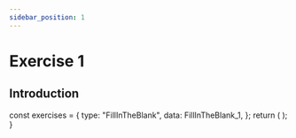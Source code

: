 ```yaml
---
sidebar_position: 1
---
```


# Exercise 1

## Introduction


  const exercises = {
    type: "FillInTheBlank",
    data: FillInTheBlank_1,
  };
  return (
      <Exercises type={exercises.type} data={exercises.data} />
  );
}

<GetExercise/>